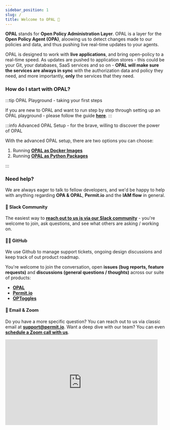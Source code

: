 ```yaml
---
sidebar_position: 1
slug: /
title: Welcome to OPAL 👋
---
```


**OPAL** stands for **Open Policy Administration Layer**. OPAL is a layer for the **Open Policy Agent (OPA)**, aloowing us to detect changes
made to our policies and data, and thus pushing live real-time updates to your agents.

OPAL is designed to work with **live applications**, and bring open-policy to a real-time speed. As updates are pushed to application
stores - this could be your Git, your databases, SaaS services and so on - **OPAL will make sure the services are always in sync**
with the authorization data and policy they need, and more importantly, **only** the services that they need.

<!-- Check out OPAL's main site at **<a href="https://opal.ac">OPAL.ac</a>** -->

### How do I start with OPAL?

:::tip OPAL Playground - taking your first steps

If you are new to OPAL and want to run step by step through setting up an OPAL playground - please follow
the guide **[here](/getting-started/quickstart/opal-playground/overview)**.
:::

:::info Advanced OPAL Setup - for the brave, willing to discover the power of OPAL

With the advanced OPAL setup, there are two options you can choose:

1. Running **[OPAL as Docker Images](/getting-started/running-opal/as-docker-image/overview)**
2. Running **[OPAL as Python Packages](/getting-started/running-opal/as-python-package/overview)**

:::

### Need help?

We are always eager to talk to fellow developers, and we'd be happy to help with anything regarding **OPA & OPAL**, **Permit.io** and the **IAM flow** in general.

#### 💬 Slack Community

The easiest way to **[reach out to us is via our Slack community](https://bit.ly/permit-slack)** - you're welcome to join, ask questions, and see what others are asking / working on.

#### 👩‍💻 GitHub

We use Github to manage support tickets, ongoing design discussions and keep track of out product roadmap.

You're welcome to join the conversation, open **issues (bug reports, feature requests)** and **discussions (general questions / thoughts)** across our suite of products:

- **[OPAL](https://github.com/permitio/opal)**
- **[Permit.io](https://github.com/permitio)**
- **[OPToggles](https://github.com/permitio/OPToggles)**

#### 📧 Email & Zoom

Do you have a more specific question? You can reach out to us via classic email at **[support@permit.io](mailto:support@permit.io)**.
Want a deep dive with our team? You can even **[schedule a Zoom call with us](https://calendly.com/permitio/meeting)**.

<iframe
  src="https://giphy.com/embed/LfNHnQSMLz22A"
  width="480"
  height="270"
  frameBorder="0"
  class="giphy-embed"
  allowFullScreen
></iframe>
